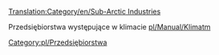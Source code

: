 [[Translation:Category/en/Sub-Arctic Industries]]

Przedsiębiorstwa występujące w klimacie [[pl/Manual/Klimat]]m

[[Category:pl/Przedsiębiorstwa]]